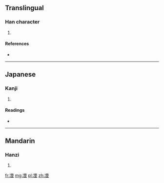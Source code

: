 ==Translingual==

===Han character===
{{Han char|rn=15|rad=冫|as=09|sn=11|four=3111<sub>4</sub>|canj=戈一一田土 (IMMWG)}}

# {{defn|Han|sort=冫09}}

====References====
* {{Han ref|kx=0133.050|dkj=01678|dj=0297.100|hdz=10299.170|uh=51D0|ud=20944|bh=D468|bd=54376}}

----

==Japanese==

===Kanji===
{{ja-kanji|grade=|rs=冫09}}

# {{defn|Japanese|sort=冫09}}

====Readings====
* {{ja-readings|on=[[いん]] (in)|kun=}}

----

==Mandarin==

===Hanzi===
{{cmn-hanzi|pin=[[yīn]] ([[yin1]])|wg=yin<sup>1</sup>}}

# {{defn|Mandarin|sort=冫09}}

[[fr:凐]]
[[mg:凐]]
[[pl:凐]]
[[zh:凐]]